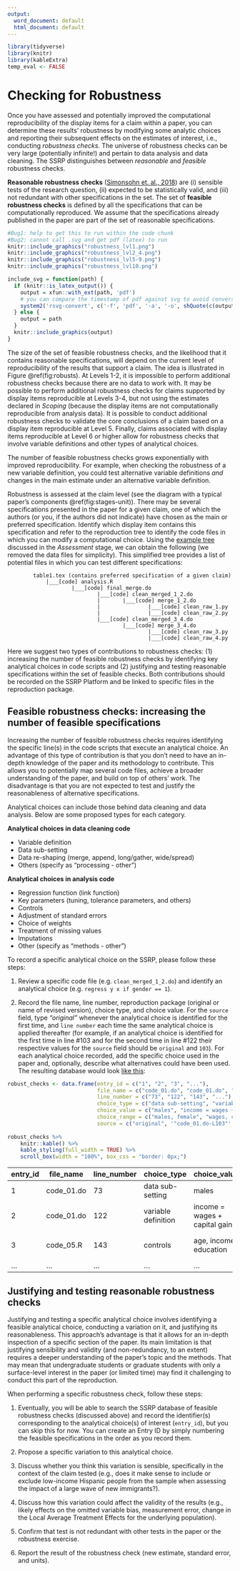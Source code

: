 ```yaml
---
output:
  word_document: default
  html_document: default
---
```

```r
library(tidyverse)
library(knitr)
library(kableExtra)
temp_eval <- FALSE
```

# Checking for Robustness {#robust}

Once you have assessed and potentially improved the computational reproducibility of the display items for a claim within a paper, you can determine these results' robustness by modifying some analytic choices and reporting their subsequent effects on the estimates of interest, i.e., conducting *robustness checks*. The universe of robustness checks can be very large (potentially infinite!) and pertain to data analysis and data cleaning. The SSRP distinguishes between *reasonable* and *feasible* robustness checks. 

**Reasonable robustness checks** ([Simonsohn et. al., 2018](https://urisohn.com/sohn_files/wp/wordpress/wp-content/uploads/Paper-Specification-curve-2018-11-02.pdf)) are (i) sensible tests of the research question, (ii) expected to be statistically valid, and (iii) not redundant with other specifications in the set. The set of **feasible robustness checks** is defined by all the specifications that can be computationally reproduced. We assume that the specifications already published in the paper are part of the set of reasonable specifications.



```r
#Bug1: help to get this to run within the code chunk
#Bug2: cannot call .svg and get pdf (latex) to run
knitr::include_graphics("robustness_lvl1.png")
knitr::include_graphics("robustness_lvl2_4.png")
knitr::include_graphics("robustness_lvl5-9.png")
knitr::include_graphics("robustness_lvl10.png")
```


```r
include_svg = function(path) {
  if (knitr::is_latex_output()) {
    output = xfun::with_ext(path, 'pdf')
    # you can compare the timestamp of pdf against svg to avoid conversion if necessary
    system2('rsvg-convert', c('-f', 'pdf', '-a', '-o', shQuote(c(output, path))))
  } else {
    output = path
  }
  knitr::include_graphics(output)
}
```

The size of the set of feasible robustness checks, and the likelihood that it contains reasonable specifications, will depend on the current level of reproducibility of the results that support a claim. The idea is illustrated in Figure \@ref(fig:robusts). At Levels 1-2, it is impossible to perform additional robustness checks because there are no data to work with. It may be possible to perform additional robustness checks for claims supported by display items reproducible at Levels 3-4, but not using the estimates declared in *Scoping* (because the display items are not computationally reproducible from analysis data). It is possible to conduct additional robustness checks to validate the core conclusions of a claim based on a display item reproducible at Level 5. Finally, claims associated with display items reproducible at Level 6 or higher allow for robustness checks that involve variable definitions and other types of analytical choices.

The number of feasible robustness checks grows exponentially with improved reproducibility. For example, when checking the robustness of a new variable definition, you could test alternative variable definitions *and* changes in the main estimate under an alternative variable definition.

Robustness is assessed at the claim level (see the diagram with a typical paper's components \@ref(fig:stages-unit)). There may be several specifications presented in the paper for a given claim, one of which the authors (or you, if the authors did not indicate) have chosen as the main or preferred specification. Identify which display item contains this specification and refer to the reproduction tree to identify the code files in which you can modify a computational choice. Using the [example tree](#complete-tree) discussed in the *Assessment* stage, we can obtain the following (we removed the data files for simplicity). This simplified tree provides a list of potential files in which you can test different  specifications: 

```
        table1.tex (contains preferred specification of a given claim)
            |___[code] analysis.R
                    |___[code] final_merge.do
                            |___[code] clean_merged_1_2.do
                            |       |___[code] merge_1_2.do
                            |               |___[code] clean_raw_1.py
                            |               |___[code] clean_raw_2.py
                            |___[code] clean_merged_3_4.do
                                    |___[code] merge_3_4.do
                                            |___[code] clean_raw_3.py
                                            |___[code] clean_raw_4.py
```

Here we suggest two types of contributions to robustness checks: (1) increasing the number of feasible robustness checks by identifying key analytical choices in code scripts and (2) justifying and testing reasonable specifications within the set of feasible checks. Both contributions should be recorded on the SSRP Platform and be linked to specific files in the reproduction package.

## Feasible robustness checks: increasing the number of feasible specifications

Increasing the number of feasible robustness checks requires identifying the specific line(s) in the code scripts that execute an analytical choice. An advantage of this type of contribution is that you don't need to have an in-depth knowledge of the paper and its methodology to contribute. This allows you to potentially map several code files, achieve a broader understanding of the paper, and build on top of others' work. The disadvantage is that you are not expected to test and justify the reasonableness of alternative specifications.

Analytical choices can include those behind data cleaning and data analysis. Below are some proposed types for each category.   

**Analytical choices in data cleaning code**

- Variable definition
- Data sub-setting
- Data re-shaping (merge, append, long/gather, wide/spread)
- Others (specify as "processing - other")
  
**Analytical choices in analysis code** 

- Regression function (link function)
- Key parameters (tuning, tolerance parameters, and others)
- Controls
- Adjustment of standard errors
- Choice of weights
- Treatment of missing values
- Imputations
- Other (specify as "methods - other")

To record a specific analytical choice on the SSRP, please follow these steps:  

1.  Review a specific code file (e.g. `clean_merged_1_2.do`) and identify an analytical choice (e.g. `regress y x if gender == 1`). 

2.  Record the file name, line number, reproduction package (original or name of revised version), choice type, and choice value. For the `source` field, type *“original”* whenever the analytical choice is identified for the first time, and `line number` each time the same analytical choice is applied thereafter (for example, if an analytical choice is identified for the first time in line #103 and for the second time in line #122 their respective values for the `source` field should be `original` and `103`). For each analytical choice recorded, add the specific choice used in the paper and, optionally, describe what alternatives could have been used. The resulting database would look [like this](https://docs.google.com/spreadsheets/d/1nZuJSHswbZgaaIfBcyIUGPwG-WIP8zE1Oambud-WoDc/edit?usp=sharing):

```r
robust_checks <- data.frame(entry_id = c("1", "2", "3", "..."),
                            file_name = c("code_01.do", "code_01.do", "code_05.R", "..."),
                            line_number = c("73", "122", "143", "..."),
                            choice_type = c("data sub-setting", "variable definition", "controls", "..."),
                            choice_value = c("males", "income = wages + capital gains", "age, income, education", "..."),
                            choice_range = c("males, female", "wages, capital gains, gifts", "age, income, education, region", "..."),
                            source = c("original", '"code_01.do-L103"', "original", "..."))
                         
robust_checks %>%
    knitr::kable() %>%
    kable_styling(full_width = TRUE) %>%
    scroll_box(width = "100%", box_css = "border: 0px;")
```

|entry_id| file_name  | line_number | choice_type         | choice_value                   | choice_range                  | Source              |
|--------|------------|-------------|---------------------|--------------------------------|-------------------------------|---------------------|
|   1    | code_01.do | 73          | data sub-setting    | males                          | males, female,                | original            |
|   2    | code_01.do | 122         | variable definition | income = wages + capital gains | wages, capital gains, gifts   | "code_01.do-L103"   |
|   3    | code_05.R  | 143         | controls            | age, income, education         | age, income, education, region| original            |
| ...    | ...        | ...         | ...                 | ...                            | ...                           | ...                 |



## Justifying and testing reasonable robustness checks

Justifying and testing a specific analytical choice involves identifying a feasible analytical choice, conducting a variation on it, and justifying its reasonableness. This approach's advantage is that it allows for an in-depth inspection of a specific section of the paper. Its main limitation is that justifying sensibility and validity (and non-redundancy, to an extent) requires a deeper understanding of the paper's topic and the methods. That may mean that undergraduate students or graduate students with only a surface-level interest in the paper (or limited time) may find it challenging to conduct this part of the reproduction.

When performing a specific robustness check, follow these steps: 

1. Eventually, you will be able to search the SSRP database of feasible robustness checks (discussed above) and record the identifier(s) corresponding to the analytical choice(s) of interest (`entry_id`), but you can skip this for now. You can create an Entry ID by simply numbering the feasible specifications in the order as you record them.

2. Propose a specific variation to this analytical choice. 

3. Discuss whether you think this variation is sensible, specifically in the context of the claim tested (e.g., does it make sense to include or exclude low-income Hispanic people from the sample when assessing the impact of a large wave of new immigrants?). 

4. Discuss how this variation could affect the validity of the results (e.g., likely effects on the omitted variable bias, measurement error, change in the Local Average Treatment Effects for the underlying population). 

5. Confirm that test is not redundant with other tests in the paper or the robustness exercise. 

6. Report the result of the robustness check (new estimate, standard error, and units).


<!--
## Test the robustness of results  

Test the robustness of results to alternative (sensible) specifications

  - Specification curves: DESCRIBE. 
  - Jackknife the preferred estimate: DESCRIBE.  
  - Use ML to select among coriates: DESCRIBE.  
  - Incorporate recent robustness test from Meager et. al. DESCRIBE
-->
